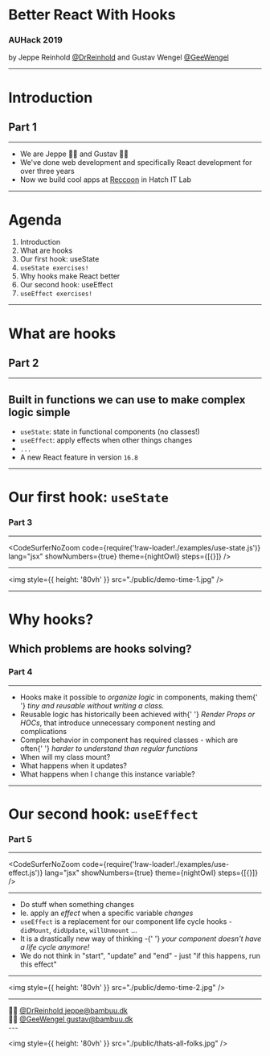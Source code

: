 
<Head>
  <title>Better React With Hooks - AUHack 2019</title>
</Head>

# Better React With Hooks

### AUHack 2019

by Jeppe Reinhold [@DrReinhold](https://twitter.com/drreinhold) and Gustav Wengel [@GeeWengel](https://twitter.com/geewengel)

---

# Introduction

## Part 1

---

<ul style={{ fontSize: '1.5em' }}>
  <li>We are Jeppe 🙋‍♂️ and Gustav 🙋‍♂️</li>
  <Appear>
    <li>
      We've done web development and specifically React development for over
      three years
    </li>
    <li>
      Now we build cool apps at <a href="https://reccoon.dk">Reccoon</a> in
      Hatch IT Lab
    </li>
  </Appear>
</ul>

---

# Agenda

<ol style={{ fontSize: '1.3em' }}>
  <Appear>
    <li>Introduction</li>
    <li>What are hooks</li>
    <li>Our first hook: useState</li>
    <li>
      <code>useState exercises!</code>
    </li>
    <li>Why hooks make React better</li>
    <li>Our second hook: useEffect</li>
    <li>
      <code>useEffect exercises!</code>
    </li>
  </Appear>
</ol>

---

# What are hooks

## Part 2

---

## Built in functions we can use to make complex logic simple

<ul style={{ fontSize: '1.3em' }}>
  <Appear>
    <li>
      <code>useState</code>: state in functional components (no classes!)
    </li>
    <li>
      <code>useEffect</code>: apply effects when other things changes
    </li>
    <li>
      <code>...</code>
    </li>
    <li>
      A new React feature in version <code>16.8</code>
    </li>
  </Appear>
</ul>

---

# Our first hook: `useState`

### Part 3

---

<CodeSurferNoZoom
  code={require('!raw-loader!./examples/use-state.js')}
  lang="jsx"
  showNumbers={true}
  theme={nightOwl}
  steps={[{}]}
/>

---

<img style={{ height: '80vh' }} src="./public/demo-time-1.jpg" />

---

# Why hooks?

## Which problems are hooks solving?

### Part 4

---

<ul style={{ fontSize: '1.3em' }}>
  <li>
    Hooks make it possible to <em>organize logic</em> in components, making them{' '}
    <em>tiny and reusable without writing a class.</em>
  </li>
  <Appear>
    <li>
      Reusable logic has historically been achieved with{' '}
      <em>Render Props or HOCs</em>, that introduce unnecessary component
      nesting and complications
    </li>
    <li>
      Complex behavior in component has required classes - which are often{' '}
      <em>harder to understand than regular functions</em>
    </li>
    <li>When will my class mount?</li>
    <li>What happens when it updates?</li>
    <li>What happens when I change this instance variable?</li>
  </Appear>
</ul>

---

# Our second hook: `useEffect`

### Part 5

---

<CodeSurferNoZoom
  code={require('!raw-loader!./examples/use-effect.js')}
  lang="jsx"
  showNumbers={true}
  theme={nightOwl}
  steps={[{}]}
/>

---

<ul style={{ fontSize: '1.3em' }}>
  <li>Do stuff when something changes</li>
  <Appear>
    <li>
      Ie. apply an <em>effect</em> when a specific variable <em>changes</em>
    </li>
    <li>
      <code>useEffect</code> is a replacement for our component life cycle hooks
      - <code>didMount</code>, <code>didUpdate</code>, <code>willUnmount</code>
      ...
    </li>
    <li>
      It is a drastically new way of thinking -{' '}
      <em>your component doesn't have a life cycle anymore!</em>
    </li>
    <li>
      We do not think in "start", "update" and "end" - just "if this happens,
      run this effect"
    </li>
  </Appear>
</ul>

---

<img style={{ height: '80vh' }} src="./public/demo-time-2.jpg" />

---


<div
  style={{
    display: 'flex',
    flexDirection: 'column',
    fontSize: '2em',
  }}
>
  🙋‍♂️
  <a href="https://twitter.com/drreinhold" target="_blank" className="link">
    @DrReinhold
  </a>
  <a href="mailto:jeppe@bambuu.dk" target="_blank" className="link">
    jeppe@bambuu.dk
  </a>
</div>

<div
  style={{
    display: "flex",
    flexDirection: "column",
    fontSize: "2em"
  }}
>
  🙋‍♂️
  <a href="https://twitter.com/geewengel" target="_blank" className="link">
    @GeeWengel
  </a>
  <a href="mailto:gustav@bambuu.dk" target="_blank" className="link">
    gustav@bambuu.dk
  </a>
</div>
---

<img style={{ height: '80vh' }} src="./public/thats-all-folks.jpg" />
